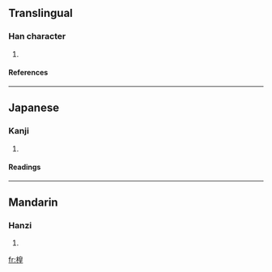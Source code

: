 ==Translingual==
===Han character===
{{Han char|rn=75|rad=木|as=09|sn=13|four=5691<sub>4</sub>|canj=木竹日土 (DHAG)}}
# {{defn|Han|sort=木09}}
====References====
{{Han ref|kx=0542.150|dkj=15194|dj=0930.110|hdz=21251.120|uh=697B|ud=27003|bh=DDF3|bd=56819}}

----
==Japanese==
===Kanji===
{{ja-kanji|grade=|rs=木09}}
# {{defn|Japanese}} 
====Readings====
{{ja-readings|on=[[こう]] (kō), [[おう]] (ō)|kun=[[はたざお]] (hatazao)}}

----
==Mandarin==
===Hanzi===
{{cmn-hanzi|pin=[[héng]] (heng2)|wg=heng<sup>2</sup>}}
# {{defn|Mandarin}}

[[fr:楻]]